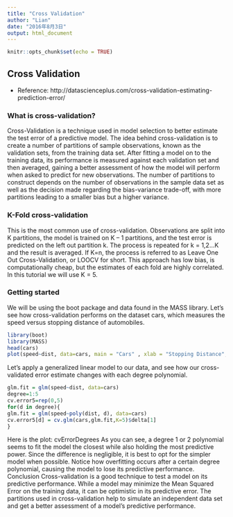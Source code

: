 ```yaml
---
title: "Cross Validation"
author: "Lian"
date: "2016年8月3日"
output: html_document
---
```


```r
knitr::opts_chunk$set(echo = TRUE)
```

## Cross Validation
- Reference: http://datascienceplus.com/cross-validation-estimating-prediction-error/

### What is cross-validation?
Cross-Validation is a technique used in model selection to better estimate the test error of a predictive model. The idea behind cross-validation is to create a number of partitions of sample observations, known as the validation sets, from the training data set. After fitting a model on to the training data, its performance is measured against each validation set and then averaged, gaining a better assessment of how the model will perform when asked to predict for new observations. The number of partitions to construct depends on the number of observations in the sample data set as well as the decision made regarding the bias-variance trade-off, with more partitions leading to a smaller bias but a higher variance.

### K-Fold cross-validation
This is the most common use of cross-validation. Observations are split into K partitions, the model is trained on K – 1 partitions, and the test error is predicted on the left out partition k. The process is repeated for k = 1,2…K and the result is averaged. If K=n, the process is referred to as Leave One Out Cross-Validation, or LOOCV for short. This approach has low bias, is computationally cheap, but the estimates of each fold are highly correlated. In this tutorial we will use K = 5.

### Getting started
We will be using the boot package and data found in the MASS library. Let’s see how cross-validation performs on the dataset cars, which measures the speed versus stopping distance of automobiles.
```r
library(boot)
library(MASS)
head(cars)
plot(speed~dist, data=cars, main = "Cars" , xlab = "Stopping Distance", ylab = "Speed")
```

Let’s apply a generalized linear model to our data, and see how our cross-validated error estimate changes with each degree polynomial.
```r
glm.fit = glm(speed~dist, data=cars)
degree=1:5
cv.error5=rep(0,5)
for(d in degree){
glm.fit = glm(speed~poly(dist, d), data=cars)
cv.error5[d] = cv.glm(cars,glm.fit,K=5)$delta[1]
}
```


Here is the plot:
cvErrorDegrees
As you can see, a degree 1 or 2 polynomial seems to fit the model the closest while also holding the most predictive power. Since the difference is negligible, it is best to opt for the simpler model when possible. Notice how overfitting occurs after a certain degree polynomial, causing the model to lose its predictive performance.
Conclusion
Cross-validation is a good technique to test a model on its predictive performance. While a model may minimize the Mean Squared Error on the training data, it can be optimistic in its predictive error. The partitions used in cross-validation help to simulate an independent data set and get a better assessment of a model’s predictive performance.
